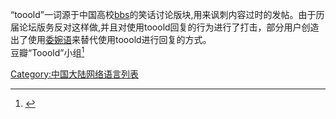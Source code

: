 {{copyedit}}
“tooold”一词源于中国高校[[bbs|bbs]]的笑话讨论版块,用来讽刺内容过时的发帖。由于历届论坛版务反对这样做,并且对使用tooold回复的行为进行了打击，部分用户创造出了使用[[委婉语|委婉语]]来替代使用tooold进行回复的方式。<br />

[[Category:中国大陆网络语言列表|Category:中国大陆网络语言列表]]
豆瓣“Tooold”小组<ref>{{Cite web |url=http://www.douban.com/group/215835/ |title=存档副本 |accessdate=2015-03-06 |archive-date=2015-04-02 |archive-url=https://web.archive.org/web/20150402104200/http://www.douban.com/group/215835/ |dead-url=no }}</ref>
